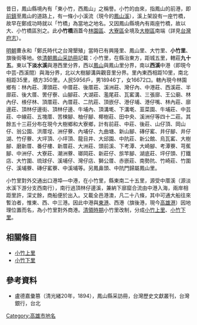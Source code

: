 昔日，鳳山縣境內有「東小竹，西鳳山」之稱譽。小竹的由來，指鳳山的前港，即[[前鎮區|前鎮]]至鳳山的道路上，有一條小小溪流（現今的[[鳳山溪|鳳山溪]]），溪上架設有一座竹橋，故早在鄭成功時就以「竹橋」為當地之地名。又因鳳山縣境內有兩座竹橋，故以大、小竹橋區別之。此'''小竹橋'''涵蓋今[[林園區|林園區]]、[[大寮區|大寮區]]全境及[[大樹區|大樹區]]南端（詳見[[台灣府志|台灣府志]]）。

[[明朝|明朝]]曹永和「鄭氏時代之台灣墾殖」當時已有興隆里、鳳山<nowiki>里</nowiki>、大竹里、'''小竹里'''、旗後街等地。依[[清朝|清朝]][[鳳山采訪冊|鳳山采訪冊]]記載：小竹里，在縣治東方，距城五里，轄莊'''九十五'''。東以'''下淡水溪'''與港西里分界，西以[[鳳山丘陵|鳳山]]與鳳山里分界，南以'''西溪'''中港（即現今中芸-西溪間）與海分界，北以大樹腳溝與觀音里分界。里內東西相距10里，南北相距35里，積方350里。人民5956戶，男18946丁，女16672口。轄內現今林園鄉有：林內莊、潭頭莊、中厝莊、後厝莊、溪洲莊、灣仔內、中港莊、西溪莊、半廍莊、後大厝、罟仔寮、山腳莊、大湖莊、濫尾莊、瓦窰溝、三張廍、王公廟、林內仔、檨仔林、頂厝莊、內厝莊、二阬莊、頂嵌仔、港仔埔、港仔嘴、林內莊、廍邊莊、頂林仔邊街、頂林仔邊、牛埔內、頂溝墘、下溝墘、韮菜園、牛埔莊、中芸莊、中線莊、五塊厝、苦楝腳、柚仔腳、椰樹莊、田中央、溪洲仔等四十二莊。其餘五十三莊分布在現今大樹鄉和大寮鄉，計有前莊、中莊、後莊、山仔頂、岡山仔、翁公園、洪厝埕、洲仔藔、內埔仔、九曲塘、新山腳、磚仔窰、井仔腳、井仔湖、竹仔藔、大坪頂、小坪頂、龍目井、大邱園、中阬莊、新公館、烏瓦窰、大樹腳、磨新厝、番仔樓、新厝莊、大洲莊、頭前溪、下考潭、大崎腳、考潭藔、芎蕉腳、中洲仔、大寮莊、潮洲藔、瑯岡莊、新莊仔、旂竿腳、湖底莊、坪仔頭、打鐵店、大竹圍、琉球仔、溪埔仔、灣仔店、獅公厝、赤嵌莊、南勢阬、竹崎莊、竹圍仔、溪埔藔、磚仔窰藔、中溪埔等。另鳳鼻頭、中阬門歸屬鳳山<nowiki>里</nowiki>。

小竹里對外交通出口港埠—中港，在小竹里，縣東南二十五里，源受中厝溪（源淡水溪下游分支西南行），南行過頂林仔邊溪，兼納下廍窟合流由中港入海，兩岸相距里許，深丈餘，商船便於出入。又載全邑港澳，凡二十八條，其中可通大船往來暫泊者，惟東、西、中三港。因此中港與[[東港鎮_(臺灣)|東港]]、西港（旗後港，現今[[高雄港|高雄港]]）因地理位置而名，為小竹里對外商港。[[清領時期|清領時期]]小竹里改制，分成[[小竹上里|小竹上里]]、[[小竹下里|小竹下里]]。

==相關條目==
*[[小竹上里|小竹上里]]
*[[小竹下里|小竹下里]]

==參考資料==
*盧德嘉彙篡（清光緒20年，1894），鳳山縣采訪冊，台灣歷史文獻叢刊，台灣銀行，台北

[[Category:高雄市地名|Category:高雄市地名]]